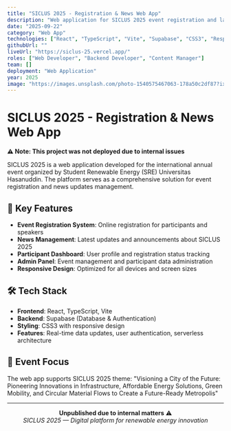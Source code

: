 ```yaml
---
title: "SICLUS 2025 - Registration & News Web App"
description: "Web application for SICLUS 2025 event registration and latest news updates by Student Renewable Energy (SRE) Universitas Hasanuddin"
date: "2025-09-22"
category: "Web App"
technologies: ["React", "TypeScript", "Vite", "Supabase", "CSS3", "Responsive Design"]
githubUrl: ""
liveUrl: "https://siclus-25.vercel.app/"
roles: ["Web Developer", "Backend Developer", "Content Manager"]
team: []
deployment: "Web Application"
year: 2025
image: "https://images.unsplash.com/photo-1540575467063-178a50c2df87?ixlib=rb-4.0.3&auto=format&fit=crop&w=1200&h=400&q=80"
---
```


# SICLUS 2025 - Registration & News Web App

**⚠️ Note: This project was not deployed due to internal issues**

SICLUS 2025 is a web application developed for the international annual event organized by Student Renewable Energy (SRE) Universitas Hasanuddin. The platform serves as a comprehensive solution for event registration and news updates management.

## 🚀 Key Features

- **Event Registration System**: Online registration for participants and speakers
- **News Management**: Latest updates and announcements about SICLUS 2025
- **Participant Dashboard**: User profile and registration status tracking
- **Admin Panel**: Event management and participant data administration
- **Responsive Design**: Optimized for all devices and screen sizes

## 🛠️ Tech Stack

- **Frontend**: React, TypeScript, Vite
- **Backend**: Supabase (Database & Authentication)
- **Styling**: CSS3 with responsive design
- **Features**: Real-time data updates, user authentication, serverless architecture

## 🎯 Event Focus

The web app supports SICLUS 2025 theme: "Visioning a City of the Future: Pioneering Innovations in Infrastructure, Affordable Energy Solutions, Green Mobility, and Circular Material Flows to Create a Future-Ready Metropolis"

---

<div align="center">

**Unpublished due to internal matters** ⚠️  
*SICLUS 2025 — Digital platform for renewable energy innovation*

</div>